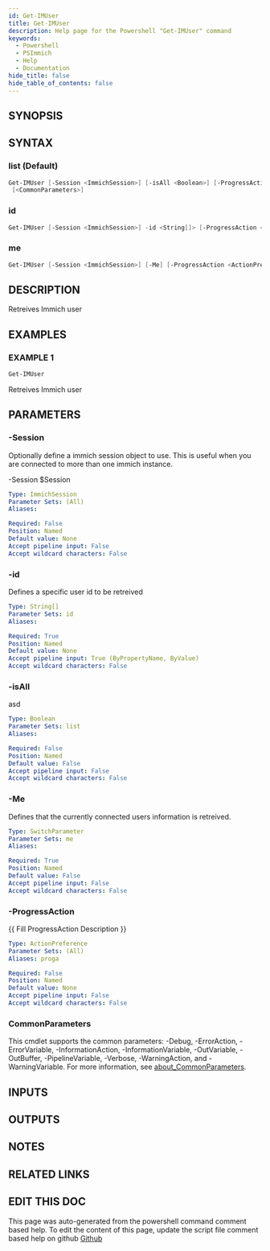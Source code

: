 ```yaml
---
id: Get-IMUser
title: Get-IMUser
description: Help page for the Powershell "Get-IMUser" command
keywords:
  - Powershell
  - PSImmich
  - Help
  - Documentation
hide_title: false
hide_table_of_contents: false
---
```


## SYNOPSIS

## SYNTAX

### list (Default)

```powershell
Get-IMUser [-Session <ImmichSession>] [-isAll <Boolean>] [-ProgressAction <ActionPreference>]
 [<CommonParameters>]
```

### id

```powershell
Get-IMUser [-Session <ImmichSession>] -id <String[]> [-ProgressAction <ActionPreference>] [<CommonParameters>]
```

### me

```powershell
Get-IMUser [-Session <ImmichSession>] [-Me] [-ProgressAction <ActionPreference>] [<CommonParameters>]
```

## DESCRIPTION

Retreives Immich user

## EXAMPLES

### EXAMPLE 1

```powershell
Get-IMUser
```

Retreives Immich user

## PARAMETERS

### -Session

Optionally define a immich session object to use.
This is useful when you are connected to more than one immich instance.

-Session $Session

```yaml
Type: ImmichSession
Parameter Sets: (All)
Aliases:

Required: False
Position: Named
Default value: None
Accept pipeline input: False
Accept wildcard characters: False
```

### -id

Defines a specific user id to be retreived

```yaml
Type: String[]
Parameter Sets: id
Aliases:

Required: True
Position: Named
Default value: None
Accept pipeline input: True (ByPropertyName, ByValue)
Accept wildcard characters: False
```

### -isAll

asd

```yaml
Type: Boolean
Parameter Sets: list
Aliases:

Required: False
Position: Named
Default value: False
Accept pipeline input: False
Accept wildcard characters: False
```

### -Me

Defines that the currently connected users information is retreived.

```yaml
Type: SwitchParameter
Parameter Sets: me
Aliases:

Required: True
Position: Named
Default value: False
Accept pipeline input: False
Accept wildcard characters: False
```

### -ProgressAction

\{\{ Fill ProgressAction Description \}\}

```yaml
Type: ActionPreference
Parameter Sets: (All)
Aliases: proga

Required: False
Position: Named
Default value: None
Accept pipeline input: False
Accept wildcard characters: False
```

### CommonParameters

This cmdlet supports the common parameters: -Debug, -ErrorAction, -ErrorVariable, -InformationAction, -InformationVariable, -OutVariable, -OutBuffer, -PipelineVariable, -Verbose, -WarningAction, and -WarningVariable. For more information, see [about_CommonParameters](http://go.microsoft.com/fwlink/?LinkID=113216).

## INPUTS

## OUTPUTS

## NOTES

## RELATED LINKS

## EDIT THIS DOC 

This page was auto-generated from the powershell command comment based help. To edit the content of this page, update the script file comment based help on github [Github](https://github.com/hanpq/PSImmich)
